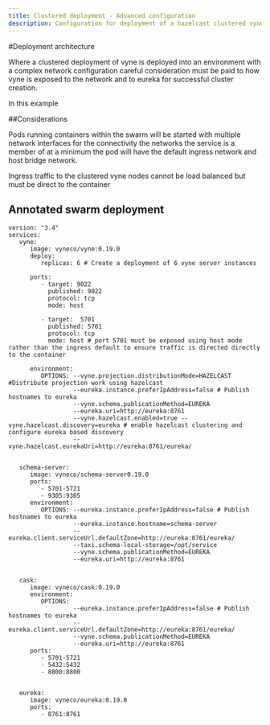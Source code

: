 ```yaml
---
title: Clustered deployment - Advanced configuration
description: Configuration for deployment of a hazelcast clustered vyne in a docker swarm environment
---
```



#Deployment architecture

Where a clustered deployment of vyne is deployed into an environment with a complex network configuration careful consideration must be paid
to how vyne is exposed to the network and to eureka for successful cluster creation.

In this example

##Considerations

Pods running containers within the swarm will be started with multiple network interfaces for the connectivity the networks the service is a member of
at a minimum the pod will have the default ingress network and host bridge network.

Ingress traffic to the clustered vyne nodes cannot be load balanced but must be direct to the container

## Annotated swarm deployment

```
version: "3.4"
services:
   vyne:
      image: vyneco/vyne:0.19.0
      deploy:
         replicas: 6 # Create a deployment of 6 vyne server instances

      ports:
         - target: 9022
           published: 9022
           protocol: tcp
           mode: host

         - target:  5701
           published: 5701
           protocol: tcp
           mode: host # port 5701 must be exposed using host mode rather than the ingress default to ensure traffic is directed directly to the container

      environment:
         OPTIONS: --vyne.projection.distributionMode=HAZELCAST #Distribute projection work using hazelcast
                  --eureka.instance.preferIpAddress=false # Publish hostnames to eureka
                  --vyne.schema.publicationMethod=EUREKA
                  --eureka.uri=http://eureka:8761
                  --vyne.hazelcast.enabled=true --vyne.hazelcast.discovery=eureka # enable hazelcast clustering and configure eureka based discovery
                  --vyne.hazelcast.eurekaUri=http://eureka:8761/eureka/


   schema-server:
      image: vyneco/schema-server0.19.0
      ports:
         - 5701-5721
         - 9305:9305
      environment:
         OPTIONS: --eureka.instance.preferIpAddress=false # Publish hostnames to eureka
                  --eureka.instance.hostname=schema-server
                  --eureka.client.serviceUrl.defaultZone=http://eureka:8761/eureka/
                  --taxi.schema-local-storage=/opt/service
                  --vyne.schema.publicationMethod=EUREKA
                  --eureka.uri=http://eureka:8761


   cask:
      image: vyneco/cask:0.19.0
      environment:
         OPTIONS:
                  --eureka.instance.preferIpAddress=false # Publish hostnames to eureka
                  --eureka.client.serviceUrl.defaultZone=http://eureka:8761/eureka/
                  --vyne.schema.publicationMethod=EUREKA
                  --eureka.uri=http://eureka:8761
      ports:
         - 5701-5721
         - 5432:5432
         - 8800:8800


   eureka:
      image: vyneco/eureka:0.19.0
      ports:
         - 8761:8761
```


